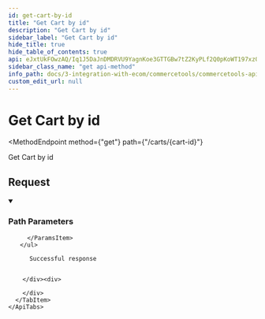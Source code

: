 ```yaml
---
id: get-cart-by-id
title: "Get Cart by id"
description: "Get Cart by id"
sidebar_label: "Get Cart by id"
hide_title: true
hide_table_of_contents: true
api: eJxtUkFOwzAQ/Iq1J5DaJnDMDRVU9YagnKoe3GTTGBw7tZ2KyPLf2Q0pKoWT197xzOzYERz6zhqPHooI93nOS4W+dKoLyhoo4LUvS/S+7rU4gyGl2RVqhUEspQtiPwhVwQw66WSLAR0xbyMoBnUyNNQy1KBdSfD5iPVlg61k6TB03PLBKXMAUnF47JXDCorgerxW3TQo1o/C1iJQxYQLSLsZkHBj6Q4cMIxeSLeAjAE+i5NwYmV0p7PF3mkCxdhYH1LKYuycfccyzD9wSGnkVaa2o00VNPtc2rZFV+LGWu3Fw/OaKJnv293dIl/kPERHjK00fHOa/U9cv+b6ySHgZ8g6LSk9ohkNxmma7Zifp6vFOUgyyN65F+NeenxzmozT8bFHN9A5lSfplNyzexq5Up5rSqqW2l/HG6G0JqAhRrh5mR7iVvwX+ux/x9OhNAMHI3XPOyop0YsPkHbp4slWTxv6X19y5t+g
sidebar_class_name: "get api-method"
info_path: docs/3-integration-with-ecom/commercetools/commercetools-api/commercetools-api
custom_edit_url: null
---
```



<h1
  className={"openapi__heading"}
>
  Get Cart by id
</h1>

<MethodEndpoint
  method={"get"}
  path={"/carts/{cart-id}"}
>
  
</MethodEndpoint>



Get Cart by id

## Request

<details
  style={{"marginBottom":"1rem"}}
  className={"openapi-markdown__details"}
  data-collapsed={false}
  open={true}
>
  <summary
    style={{}}
  >
    <h3
      className={"openapi-markdown__details-summary-header-params"}
    >
      Path Parameters
    </h3>
  </summary><div>
    <ul>
      <ParamsItem
        className={"paramsItem"}
        param={{"in":"path","name":"cart-id","schema":{"type":"string"},"required":true,"description":"The ID of the cart."}}
      >
        
      </ParamsItem>
    </ul>
  </div>
</details><div>
  <div>
    <ApiTabs
      label={undefined}
      id={undefined}
    >
      <TabItem
        label={"200"}
        value={"200"}
      >
        <div>
          
          
          Successful response
          
          
        </div><div>
          
        </div>
      </TabItem>
    </ApiTabs>
  </div>
</div>
      